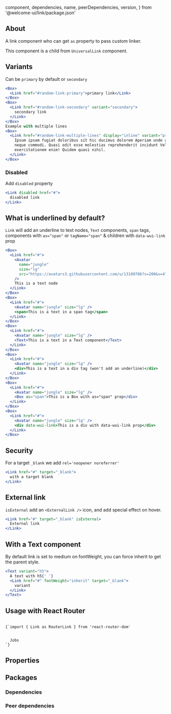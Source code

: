 
  component,
  dependencies,
  name,
  peerDependencies,
  version,
} from '@welcome-ui/link/package.json'

<showcase
  version={version}
  name={name}
  component={component}
  description="Allows user to get our customized anchor element."
/>

## About

A link component who can get `as` property to pass custom linker.

This component is a child from `UniversalLink` component.

## Variants

Can be `primary` by default or `secondary`

```jsx
<Box>
  <Link href="#random-link-primary">primary link</Link>
</Box>
<Box>
  <Link href="#random-link-secondary" variant="secondary">
    secondary link
  </Link>
</Box>
Example with multiple lines
<Box>
  <Link href="#random-link-multiple-lines" display="inline" variant="primary">
    Ipsum ipsam fugiat doloribus sit hic ducimus dolorem Aperiam unde adipisci deserunt corporis
    neque commodi. Quasi odit esse molestias reprehenderit incidunt Velit non expedita atque
    exercitationem enim! Quidem quasi nihil.
  </Link>
</Box>
```

### Disabled

Add `disabled` property

```jsx
<Link disabled href="#">
  disabled link
</Link>
```

## What is underlined by default?

`Link` will add an underline to text nodes, `Text` components, `span` tags, components with `as="span"` or `tagName="span"` & children with `data-wui-link` prop

```jsx
<Box>
  <Link href="#">
    <Avatar
      name="jungle"
      size="lg"
      src="https://avatars3.githubusercontent.com/u/13100706?s=200&v=4"
    />
    This is a text node
  </Link>
</Box>
<Box>
  <Link href="#">
    <Avatar name="jungle" size="lg" />
    <span>This is a text in a span tag</span>
  </Link>
</Box>
<Box>
  <Link href="#">
    <Avatar name="jungle" size="lg" />
    <Text>This is a text in a Text component</Text>
  </Link>
</Box>
<Box>
  <Link href="#">
    <Avatar name="jungle" size="lg" />
    <div>This is a text in a div tag (won't add an underline)</div>
  </Link>
</Box>
<Box>
  <Link href="#">
    <Avatar name="jungle" size="lg" />
    <Box as="span">This is a Box with as="span" prop</div>
  </Link>
</Box>
<Box>
  <Link href="#">
    <Avatar name="jungle" size="lg" />
    <div data-wui-link>This is a div with data-wui-link prop</div>
  </Link>
</Box>
```

## Security

For a target `_blank` we add `rel='noopener noreferrer'`

```jsx
<Link href="#" target="_blank">
  with a target blank
</Link>
```

## External link

`isExternal` add an `<ExternalLink />` icon, and add special effect on hover.

```jsx
<Link href="#" target="_blank" isExternal>
  External link
</Link>
```

## With a Text component

By default link is set to medium on fontWeight, you can force inherit to get the parent style.

```jsx
<Text variant="h5">
  A text with h5{' '}
  <Link href="#" fontWeight="inherit" target="_blank">
    variant
  </Link>
</Text>
```

## Usage with React Router

<code>
{`import { Link as RouterLink } from 'react-router-dom'

<Link as={RouterLink} to="/jobs">
  Jobs
</Link>`}
</code>

## Properties

<props propTypes={props.propTypes.Link} />

## Packages

### Dependencies

<dependencies dependencies={dependencies} />

### Peer dependencies

<dependencies dependencies={peerDependencies} />

<pagination />

